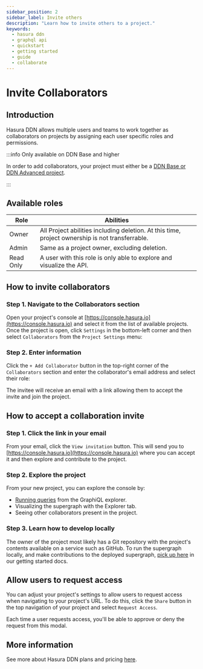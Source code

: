 ```yaml
---
sidebar_position: 2
sidebar_label: Invite others
description: "Learn how to invite others to a project."
keywords:
  - hasura ddn
  - graphql api
  - quickstart
  - getting started
  - guide
  - collaborate
---
```



# Invite Collaborators

## Introduction

Hasura DDN allows multiple users and teams to work together as collaborators on projects by assigning each user specific
roles and permissions.

:::info Only available on DDN Base and higher

In order to add collaborators, your project must either be a
[DDN Base or DDN Advanced project](https://hasura.io/pricing/ddn).

:::

## Available roles

| Role      | Abilities                                                                                       |
| --------- | ----------------------------------------------------------------------------------------------- |
| Owner     | All Project abilities including deletion. At this time, project ownership is not transferrable. |
| Admin     | Same as a project owner, excluding deletion.                                                    |
| Read Only | A user with this role is only able to explore and visualize the API.                            |

## How to invite collaborators

### Step 1. Navigate to the Collaborators section

Open your project's console at [https://console.hasura.io](https://console.hasura.io) and select it from the list of
available projects. Once the project is open, click `Settings` in the bottom-left corner and then select `Collaborators`
from the `Project Settings` menu:

<Thumbnail src="/img/ci-cd/0.0.1_console_invite-collaborator.png" alt="Invite a collaborator" width="1000" />

### Step 2. Enter information

Click the `+ Add Collaborator` button in the top-right corner of the `Collaborators` section and enter the
collaborator's email address and select their role:

<Thumbnail src="/img/ci-cd/0.0.1_console_assign-collaborator-role.png" alt="Invite a collaborator" width="1000" />

The invitee will receive an email with a link allowing them to accept the invite and join the project.

## How to accept a collaboration invite

### Step 1. Click the link in your email

From your email, click the `View invitation` button. This will send you to
[https://console.hasura.io](https://console.hasura.io) where you can accept it and then explore and contribute to the
project.

### Step 2. Explore the project

From your new project, you can explore the console by:

- [Running queries](/graphql-api/queries/) from the GraphiQL explorer.
- Visualizing the supergraph with the Explorer tab.
- Seeing other collaborators present in the project.

### Step 3. Learn how to develop locally

The owner of the project most likely has a Git repository with the project's contents available on a service such as
GitHub. To run the supergraph locally, and make contributions to the deployed supergraph,
[pick up here](/getting-started/build/build-your-api) in our getting started docs.

## Allow users to request access

You can adjust your project's settings to allow users to request access when navigating to your project's URL. To do
this, click the `Share` button in the top navigation of your project and select `Request Access`.

<Thumbnail
  src="/img/get-started/console_read-only.png"
  alt="Allow users to request access to your project"
  width="1000"
/>

Each time a user requests access, you'll be able to approve or deny the request from this modal.

## More information

See more about Hasura DDN plans and pricing [here](billing/pricing.mdx).
